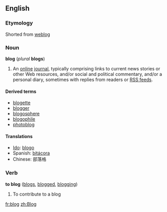 ==English==
===Etymology===
Shorted from [[weblog]]

===Noun===
'''blog''' (''plural'' '''blogs''')

#An [[online]] [[journal]], typically comprising links to current news stories or other Web resources, and/or social and political commentary, and/or a personal diary, sometimes with replies from readers or [[RSS feed]]s.

====Derived terms====
*[[blogette]]
*[[blogger]]
*[[blogosphere]]
*[[blogophile]]
*[[photoblog]]

====Translations====
*[[Ido]]: [[blogo]]
*Spanish: [[bitácora]]
*Chinese: 部落格

===Verb===
'''to blog''' ([[blogs]], [[blogged]], [[blogging]])

#To contribute to a blog

[[fr:blog]]
[[zh:Blog]]